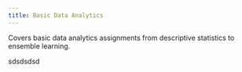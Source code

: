 ```yaml
---
title: Basic Data Analytics
---
```


Covers basic data analytics assignments from descriptive statistics to ensemble learning.

sdsdsdsd
